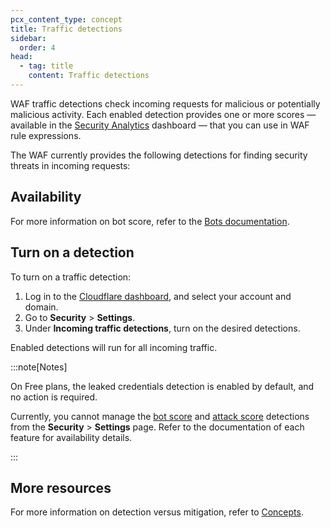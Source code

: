 ```yaml
---
pcx_content_type: concept
title: Traffic detections
sidebar:
  order: 4
head:
  - tag: title
    content: Traffic detections
---
```



WAF traffic detections check incoming requests for malicious or potentially malicious activity. Each enabled detection provides one or more scores — available in the [Security Analytics](/waf/analytics/security-analytics/) dashboard — that you can use in WAF rule expressions.

The WAF currently provides the following detections for finding security threats in incoming requests:

<DirectoryListing />

## Availability

<FeatureTable id="security.waf_b_detections" />

For more information on bot score, refer to the [Bots documentation](/bots/concepts/bot-score/).

## Turn on a detection

To turn on a traffic detection:

1. Log in to the [Cloudflare dashboard](https://dash.cloudflare.com/), and select your account and domain.
2. Go to **Security** > **Settings**.
3. Under **Incoming traffic detections**, turn on the desired detections.

Enabled detections will run for all incoming traffic.

:::note[Notes]

On Free plans, the leaked credentials detection is enabled by default, and no action is required.

Currently, you cannot manage the [bot score](/bots/concepts/bot-score/) and [attack score](/waf/detections/attack-score/) detections from the **Security** > **Settings** page. Refer to the documentation of each feature for availability details.

:::

## More resources

For more information on detection versus mitigation, refer to [Concepts](/waf/concepts/#detection-versus-mitigation).
